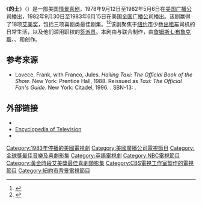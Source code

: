 {{NoteTA
|G1=交通
|G2=Show
}}
{{Infobox television
| name  = 的士
| eng_name = Taxi
| image = 
| genre = [[情景喜剧|情景喜剧]]
| creator = {{Plainlist|
* [[詹姆斯·L·布鲁克斯|詹姆斯·L·布鲁克斯]]
* {{tsl|en|Stan Daniels||}}
* {{tsl|en|David Davis (TV producer)||David Davis}}
* {{tsl|en|Ed. Weinberger||}}
}}
| starring = {{Plainlist|
* {{tsl|en|Judd Hirsch||}}
* {{tsl|en|Jeff Conaway||}}
* [[丹尼·德维托|丹尼·德维托]]
* {{tsl|en|Marilu Henner||}}
* [[托尼·丹扎|托尼·丹扎]]
* {{tsl|en|Randall Carver||}}
* [[安迪·考夫曼|安迪·考夫曼]]
* [[克里斯托弗·劳埃德|克里斯托弗·劳埃德]]
* {{tsl|en|Carol Kane||}}
}}
| theme_music_composer = {{tsl|en|Bob James (musician)||Bob James}}
| opentheme  = "Angela"
| country = 美国
| language = 英语
| num_seasons = 5
| num_episodes = 114
| list_episodes = 
| executive_producer = {{Plain list|
*James L. Brooks
*Stan Daniels
*Ed. Weinberger
*{{tsl|en|David Davis (TV producer)||David Davis}}
}}
| producer = {{Plainlist|
*{{tsl|en|Richard Sakai||}}
*{{tsl|en|Howard Gewirtz||}}
*Ian Praiser
}}
| location =
| camera = [[多镜头模式|多镜头模式]]
| runtime = 24分钟
| company = {{Plainlist|
* {{nowrap|{{tsl|en|John Charles Walters Company||John Charles Walters Productions}}}}
* {{tsl|en|Paramount Television (original)||Paramount Network Television}}
}}
| distributor = {{Plainlist|
* {{tsl|en|Paramount Domestic Television||}} {{small|(1983-1984)}}
* {{tsl|en|CBS Television Distribution||}}
* {{tsl|en|The Program Exchange||}}
}}
| network = {{Plainlist|
* [[美国广播公司|美国广播公司]] {{small|(1978–1982)}}
* [[全国广播公司|全国广播公司]] {{small|(1982–1983)}}
}}
| picture_format = 
| audio_format =
| first_aired = {{Start date|1978|9|12}}
| last_aired = {{End date|1983|6|15}}
| website    =
| show_name_zh-tw = 陽光計程車公司
| show_name_zh-hk = 陽光計程車公司
}}
《'''的士'''》（{{lang-en|Taxi}}）是一部美国[[情景喜剧|情景喜剧]]，1978年9月12日至1982年5月6日在[[美国广播公司|美国广播公司]]播出，1982年9月30日至1983年6月15日在美国[[全国广播公司|全国广播公司]]播出。该剧赢得了18项[[艾美奖|艾美奖]]，包括三项喜剧类最佳剧集。<ref>{{cite web|url=http://www.tvguide.com/news/tv-guide-magazine-60-best-series-1074962/|title=TV Guide Magazine's 60 Best Series of All Time|date=December 23, 2013|publisher=|accessdate=2020-07-18|archive-date=2015-04-08|archive-url=https://archive.today/20150408224726/http://www.tvguide.com/news/tv-guide-magazine-60-best-series-1074962/|dead-url=no}}</ref><ref>{{cite journal |last1= |first1= |last2= |first2= |year=1997 |title=Special Collector's Issue: 100 Greatest Episodes of All Time |work=[[TV_Guide|TV Guide]] |volume= |issue=June 28 – July 4 |pages= |publisher= |doi= }}</ref>该剧聚焦于[[纽约市|纽约市]]少数[[出租车|出租车]]司机的日常生活，以及他们滥用职权的[[签派员|签派员]]。本剧由{{tsl|en|John Charles Walters Company|约翰·查尔斯·沃尔特斯公司|}}与{{tsl|en|Paramount Television (original)|派拉蒙网络电视公司|}}联合制作，由[[詹姆斯·L·布鲁克斯|詹姆斯·L·布鲁克斯]]、{{tsl|en|Stan Daniels|斯坦·丹尼尔斯|}}、{{tsl|en|David Davis (TV producer)|大卫·戴维斯|}}和{{tsl|en|Ed Weinberger|艾德·温伯格|}}创作。

== 参考来源 ==
{{reflist}}

* Lovece, Frank, with Franco, Jules. ''Hailing Taxi: The Official Book of the Show''. New York: Prentice Hall, 1988. Reissued  as ''Taxi: The Official Fan's Guide''. New York: Citadel, 1996. {{ISBN|0-8065-1801-4}}. SBN-13: {{not a typo|978-0806518015}}.

== 外部链接 ==
{{wikiquote|Taxi}}
* {{IMDb title|id=0077089|title=Taxi}}
* [http://www.museum.tv/eotv/taxi.htm Encyclopedia of Television] {{Wayback|url=http://www.museum.tv/eotv/taxi.htm |date=20170309231542 }}
* {{cite news| url = http://nymag.com/news/features/50177/ |title= Night-Shifting for the Hip Fleet| first= Mark |last=Jacobson |work=[[紐約_(雜誌)|紐約 (雜誌)]]|date= 1975-09-22 |accessdate=2014-11-16 |archiveurl= https://web.archive.org/web/20140813022613/http://nymag.com/news/features/50177/| archivedate=2014-08-13|dead-url=no}}

{{黄金时段艾美奖最佳喜剧类电视系列剧}}

{{DEFAULTSORT:Taxi (TV series)}}
[[Category:1983年停播的美國電視劇|Category:1983年停播的美國電視劇]]
[[Category:美國廣播公司電視節目|Category:美國廣播公司電視節目]]
[[Category:金球獎最佳音樂及喜劇影集|Category:金球獎最佳音樂及喜劇影集]]
[[Category:英語電視劇|Category:英語電視劇]]
[[Category:NBC電視節目|Category:NBC電視節目]]
[[Category:黃金時段艾美獎最佳喜劇類影集|Category:黃金時段艾美獎最佳喜劇類影集]]
[[Category:CBS電視工作室製作的電視節目|Category:CBS電視工作室製作的電視節目]]
[[Category:紐約市背景電視節目|Category:紐約市背景電視節目]]